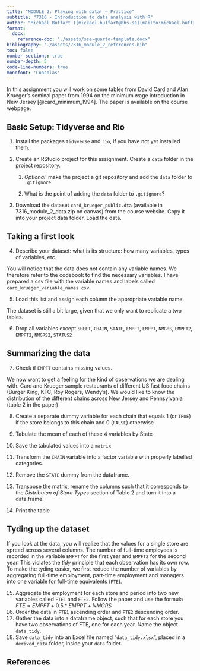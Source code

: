 ```yaml
---
title: "MODULE 2: Playing with data! – Practice"
subtitle: "7316 - Introduction to data analysis with R"
author: "Mickaël Buffart ([mickael.buffart@hhs.se](mailto:mickael.buffart@hhs.se))"
format:
  docx:
    reference-doc: "./assets/sse-quarto-template.docx"
bibliography: "./assets/7316_module_2_references.bib"
toc: false
number-sections: true
number-depth: 5
code-line-numbers: true
monofont: 'Consolas'
---
```


In this assignment you will work on some tables from David Card and Alan Krueger's seminal paper from 1994 on the minimum wage introduction in New Jersey [@card_minimum_1994]. The paper is available on the course webpage.

## Basic Setup: Tidyverse and Rio

1.  Install the packages `tidyverse` and `rio`, if you have not yet installed them.

2.  Create an RStudio project for this assignment. Create a `data` folder in the project repository.

    1.  *Optional*: make the project a git repository and add the `data` folder to `.gitignore`

    2.  What is the point of adding the `data` folder to `.gitignore`?

3.  Download the dataset `card_krueger_public.dta` (available in 7316_module_2\_data.zip on canvas) from the course website. Copy it into your project data folder. Load the data.

## Taking a first look

4.  Describe your dataset: what is its structure: how many variables, types of variables, etc.

You will notice that the data does not contain any variable names. We therefore refer to the codebook to find the necessary variables. I have prepared a csv file with the variable names and labels called `card_krueger_variable_names.csv`.

5.  Load this list and assign each column the appropriate variable name.

The dataset is still a bit large, given that we only want to replicate a two tables.

6.  Drop all variables except `SHEET`, `CHAIN`, `STATE`, `EMPFT`, `EMPPT`, `NMGRS`, `EMPFT2`, `EMPPT2`, `NMGRS2`, `STATUS2`

## Summarizing the data

7.  Check if `EMPFT` contains missing values.

We now want to get a feeling for the kind of observations we are dealing with. Card and Krueger sample restaurants of different US fast food chains (Burger King, KFC, Roy Rogers, Wendy's). We would like to know the distribution of the different chains across New Jersey and Pennsylvania (table 2 in the paper)

8.  Create a separate dummy variable for each chain that equals 1 (or `TRUE`) if the store belongs to this chain and 0 (`FALSE`) otherwise

9.  Tabulate the mean of each of these 4 variables by State

10. Save the tabulated values into a `matrix`

11. Transform the `CHAIN` variable into a factor variable with properly labelled categories.

12. Remove the `STATE` dummy from the dataframe.

13. Transpose the matrix, rename the columns such that it corresponds to the *Distributon of Store Types* section of Table 2 and turn it into a data.frame.

14. Print the table

## Tyding up the dataset

If you look at the data, you will realize that the values for a single store are spread across several columns. The number of full-time employees is recorded in the variable `EMPFT` for the first year and `EMPFT2` for the second year. This violates the *tidy* principle that each observation has its own row. To make the tyding easier, we first reduce the number of variables by aggregating full-time employment, part-time employment and managers into one variable for full-time equivalents (`FTE`).

15. Aggregate the employment for each store and period into two new variables called `FTE1` and `FTE2`. Follow the paper and use the formula $FTE = EMPFT + 0.5 * EMPPT + NMGRS$
16. Order the data in `FTE1` ascending order and `FTE2` descending order.
17. Gather the data into a dataframe object, such that for each store you have two observations of FTE, one for each year. Name the object `data_tidy`.
18. Save `data_tidy` into an Excel file named "`data_tidy.xlsx`", placed in a `derived_data` folder, inside your `data` folder.

## References
